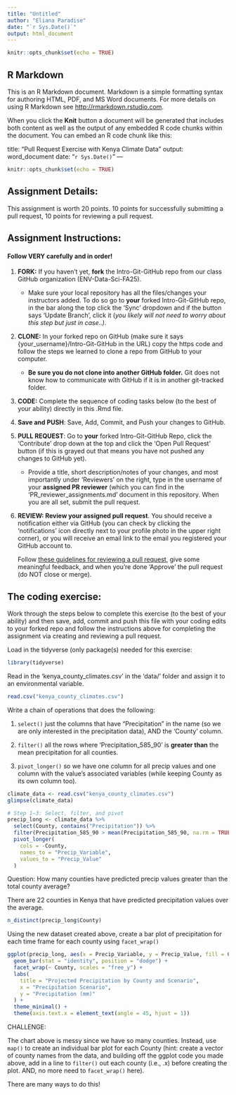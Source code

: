 ```yaml
---
title: "Untitled"
author: "Eliana Paradise"
date: "`r Sys.Date()`"
output: html_document
---
```


```r
knitr::opts_chunk$set(echo = TRUE)
```

## R Markdown

This is an R Markdown document. Markdown is a simple formatting syntax for authoring HTML, PDF, and MS Word documents. For more details on using R Markdown see <http://rmarkdown.rstudio.com>.

When you click the **Knit** button a document will be generated that includes both content as well as the output of any embedded R code chunks within the document. You can embed an R code chunk like this:

title: "Pull Request Exercise with Kenya Climate Data"
output: word_document
date: "`r Sys.Date()`"
---

```r
knitr::opts_chunk$set(echo = TRUE)
```

## Assignment Details: 

This assignment is worth 20 points. 10 points for successfully submitting a pull request, 10 points for reviewing a pull request.

## Assignment Instructions:

#### Follow VERY carefully and in order!

1.  **FORK:** If you haven't yet, **fork** the Intro-Git-GitHub repo from our class GitHub organization (ENV-Data-Sci-FA25).

    -   Make sure your local repository has all the files/changes your instructors added. To do so go to **your** forked Intro-Git-GitHub repo, in the bar along the top click the 'Sync' dropdown and if the button says 'Update Branch', click it (*you likely will not need to worry about this step but just in case..)*.

2.  **CLONE:** In your forked repo on GitHub (make sure it says {your_username}/Intro-Git-GitHub in the URL) copy the https code and follow the steps we learned to clone a repo from GitHub to your computer.

    -   **Be sure you do not clone into another GitHub folder.** Git does not know how to communicate with GitHub if it is in another git-tracked folder.

3.  **CODE:** Complete the sequence of coding tasks below (to the best of your ability) directly in this .Rmd file.

4.  **Save and PUSH**: Save, Add, Commit, and Push your changes to GitHub.

5.  **PULL REQUEST**: Go to **your** forked Intro-Git-GitHub Repo, click the 'Contribute' drop down at the top and click the 'Open Pull Request' button (if this is grayed out that means you have not pushed any changes to GitHub yet).

    -   Provide a title, short description/notes of your changes, and most importantly under 'Reviewers' on the right, type in the username of your **assigned PR reviewer** (which you can find in the 'PR_reviewer_assignments.md' document in this repository. When you are all set, submit the pull request.

6.  **REVIEW: Review your assigned pull request**. You should receive a notification either via GitHub (you can check by clicking the 'notifications' icon directly next to your profile photo in the upper right corner), or you will receive an email link to the email you registered your GitHub account to.

    Follow [these guidelines for reviewing a pull request](https://docs.github.com/en/pull-requests/collaborating-with-pull-requests/reviewing-changes-in-pull-requests/reviewing-proposed-changes-in-a-pull-request), give some meaningful feedback, and when you're done 'Approve' the pull request (do NOT close or merge).

## The coding exercise:

Work through the steps below to complete this exercise (to the best of your ability) and then save, add, commit and push this file with your coding edits to your forked repo and follow the instructions above for completing the assignment via creating and reviewing a pull request.

Load in the tidyverse (only package(s) needed for this exercise:

```r
library(tidyverse)
```

Read in the 'kenya_county_climates.csv' in the 'data/' folder and assign it to an environmental variable.

```r
read.csv("kenya_county_climates.csv")
```

Write a chain of operations that does the following:

1.  `select()` just the columns that have "Precipitation" in the name (so we are only interested in the precipitation data), AND the 'County' column.

2.  `filter()` all the rows where 'Precipitation_585_90' is **greater than** the mean precipitation for all counties.

3.  `pivot_longer()` so we have one column for all precip values and one column with the value's associated variables (while keeping County as its own column too).

```r

climate_data <- read.csv("kenya_county_climates.csv")
glimpse(climate_data)

# Step 1–3: Select, filter, and pivot
precip_long <- climate_data %>%
  select(County, contains("Precipitation")) %>%
  filter(Precipitation_585_90 > mean(Precipitation_585_90, na.rm = TRUE)) %>%
  pivot_longer(
    cols = -County,
    names_to = "Precip_Variable",
    values_to = "Precip_Value"
  )

```

Question: How many counties have predicted precip values greater than the total county average?

There are 22 counties in Kenya that have predicted precipitation values over the average.
```r
n_distinct(precip_long$County)

```


Using the new dataset created above, create a bar plot of precipitation for each time frame for each county using `facet_wrap()`

```r
ggplot(precip_long, aes(x = Precip_Variable, y = Precip_Value, fill = County)) +
  geom_bar(stat = "identity", position = "dodge") +
  facet_wrap(~ County, scales = "free_y") +
  labs(
    title = "Projected Precipitation by County and Scenario",
    x = "Precipitation Scenario",
    y = "Precipitation (mm)"
  ) +
  theme_minimal() +
  theme(axis.text.x = element_text(angle = 45, hjust = 1))

```

CHALLENGE:

The chart above is messy since we have so many counties. Instead, use `map()` to create an individual bar plot for each County (hint: create a vector of county names from the data, and building off the ggplot code you made above, add in a line to `filter()` out each county (i.e., .x) before creating the plot. AND, no more need to `facet_wrap()` here).

There are many ways to do this!
